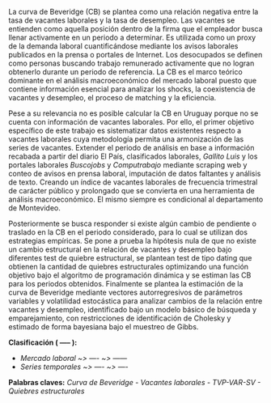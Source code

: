 \par La curva de Beveridge (CB) se plantea como una relación negativa entre la tasa de vacantes laborales y la tasa de desempleo. Las vacantes se entienden como aquella posición dentro de la firma que el empleador busca llenar activamente en un periodo a determinar. Es utilizada como un proxy de la demanda laboral cuantificándose mediante los avisos laborales publicados en la prensa o portales de Internet. Los desocupados se definen como personas buscando trabajo remunerado activamente que no logran obtenerlo durante un periodo de referencia. La CB es el marco teórico dominante en el análisis macroeconómico del mercado laboral puesto que contiene información esencial para analizar los shocks, la coexistencia de vacantes y desempleo, el proceso de matching y la eficiencia.

\par Pese a su relevancia no es posible calcular la CB en Uruguay porque no se cuenta con información de vacantes laborales. Por ello, el primer objetivo específico de este trabajo es sistematizar datos existentes respecto a vacantes laborales cuya metodología permita una armonización de las series de vacantes. Extender el periodo de análisis en base a información recabada a partir del diario El País, clasificados laborales, _Gallito Luis_ y los portales laborales _Buscojobs_ y _Computrabajo_ mediante scraping web y conteo de avisos en prensa laboral, imputación de datos faltantes y análisis de texto. Creando un índice de vacantes laborales de frecuencia trimestral de carácter público y prolongado que se convierta en una herramienta de análisis macroeconómico. El mismo siempre es condicional al departamento de Montevideo.

\par Posteriormente se busca responder si existe algún cambio de pendiente o traslado en la CB en el periodo considerado, para lo cual se utilizan dos estrategias empíricas. Se pone a prueba la hipótesis nula de que no existe un cambio estructural en la relación de vacantes y desempleo bajo diferentes test de quiebre estructural, se plantean test de tipo dating que obtienen la cantidad de quiebres estructurales optimizando una función objetivo bajo el algoritmo de programación dinámica y se estiman las CB para los periodos obtenidos. Finalmente se plantea la estimación de la curva de Beveridge mediante vectores autorregresivos de parámetros variables y volatilidad estocástica para analizar cambios de la relación entre vacantes y desempleo, identificado bajo un modelo básico de búsqueda y emparejamiento, con restricciones de identificación de Cholesky y estimado de forma bayesiana bajo el muestreo de Gibbs.

**Clasificación ( ----- ):**

  * _Mercado laboral ~> ---- ~> ------_
  * _Series temporales ~> ---- ~> ----_

**Palabras claves:** _Curva de Beveridge - Vacantes laborales - TVP-VAR-SV - Quiebres estructurales_
